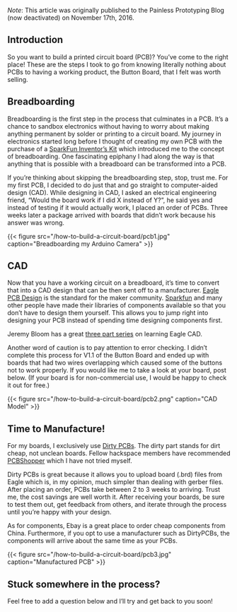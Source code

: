 *Note*: This article was originally published to the Painless Prototyping Blog (now deactivated) on November 17th, 2016. 

## Introduction

So you want to build a printed circuit board (PCB)? You’ve come to the right place! These are the steps I took to go from knowing literally nothing about PCBs to having a working product, the Button Board, that I felt was worth selling.


## Breadboarding

Breadboarding is the first step in the process that culminates in a PCB. It’s a chance to sandbox electronics without having to worry about making anything permanent by solder or printing to a circuit board. My journey in electronics started long before I thought of creating my own PCB with the purchase of a [SparkFun Inventor’s Kit](https://www.sparkfun.com/products/12060) which introduced me to the concept of breadboarding. One fascinating epiphany I had along the way is that anything that is possible with a breadboard can be transformed into a PCB.

If you’re thinking about skipping the breadboarding step, stop, trust me. For my first PCB, I decided to do just that and go straight to computer-aided design (CAD). While designing in CAD, I asked an electrical engineering friend, “Would the board work if I did X instead of Y?”, he said yes and instead of testing if it would actually work, I placed an order of PCBs. Three weeks later a package arrived with boards that didn’t work because his answer was wrong.

{{< figure src="/how-to-build-a-circuit-board/pcb1.jpg" caption="Breadboarding my Arduino Camera" >}}

## CAD

Now that you have a working circuit on a breadboard, it’s time to convert that into a CAD design that can be then sent off to a manufacturer. [Eagle PCB Design](https://www.autodesk.com/products/eagle/overview) is the standard for the maker community. [Sparkfun](https://github.com/sparkfun/SparkFun-Eagle-Libraries) and many other people have made their libraries of components available so that you don’t have to design them yourself. This allows you to jump right into designing your PCB instead of spending time designing components first.

Jeremy Bloom has a great [three part series](https://www.youtube.com/watch?v=1AXwjZoyNno) on learning Eagle CAD.

Another word of caution is to pay attention to error checking. I didn’t complete this process for V1.1 of the Button Board and ended up with boards that had two wires overlapping which caused some of the buttons not to work properly. If you would like me to take a look at your board, post below. (If your board is for non-commercial use, I would be happy to check it out for free.)

{{< figure src="/how-to-build-a-circuit-board/pcb2.png" caption="CAD Model" >}}

## Time to Manufacture!

For my boards, I exclusively use [Dirty PCBs](http://dirtypcbs.com/). The dirty part stands for dirt cheap, not unclean boards. Fellow hackspace members have recommended [PCBShopper](http://pcbshopper.com/) which I have not tried myself.

Dirty PCBs is great because it allows you to upload board (.brd) files from Eagle which is, in my opinion, much simpler than dealing with gerber files. After placing an order, PCBs take between 2 to 3 weeks to arriving. Trust me, the cost savings are well worth it. After receiving your boards, be sure to test them out, get feedback from others, and iterate through the process until you’re happy with your design.

As for components, Ebay is a great place to order cheap components from China. Furthermore, if you opt to use a manufacturer such as DirtyPCBs, the components will arrive about the same time as your PCBs.

{{< figure src="/how-to-build-a-circuit-board/pcb3.jpg" caption="Manufactured PCB" >}}

## Stuck somewhere in the process?

Feel free to add a question below and I’ll try and get back to you soon!